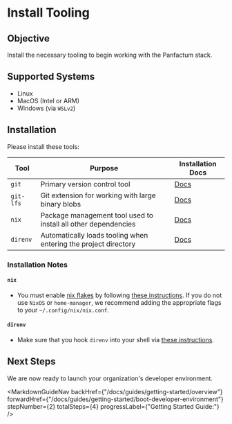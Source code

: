 
# Install Tooling

## Objective

Install the necessary tooling to begin working with the Panfactum stack.

## Supported Systems

* Linux
* MacOS (Intel or ARM)
* Windows (via `WSLv2`)

## Installation

Please install these tools:

| Tool      | Purpose                                                         | Installation Docs                                                                                                         |
|-----------|-----------------------------------------------------------------|---------------------------------------------------------------------------------------------------------------------------|
| `git`     | Primary version control tool                                    | [Docs](https://git-scm.com/book/en/v2/Getting-Started-Installing-Git)                                                     |
| `git-lfs` | Git extension for working with large binary blobs               | [Docs](https://docs.github.com/en/repositories/working-with-files/managing-large-files/installing-git-large-file-storage) |
| `nix`     | Package management tool used to install all other dependencies  | [Docs](https://nixos.org/download.html)                                                                                   |
| `direnv`  | Automatically loads tooling when entering the project directory | [Docs](https://direnv.net/docs/installation.html)                                                                         |

### Installation Notes

#### `nix`

* You must enable [nix flakes](https://zero-to-nix.com/concepts/flakes) by following [these instructions](https://nixos.wiki/wiki/Flakes).
  If you do not use `NixOS` or `home-manager`, we recommend adding the appropriate flags to your `~/.config/nix/nix.conf`.

#### `direnv`

* Make sure that you hook `direnv` into your shell via [these instructions](https://direnv.net/docs/hook.html).

## Next Steps

We are now ready to launch your organization's developer environment.

<MarkdownGuideNav backHref={"/docs/guides/getting-started/overview"} forwardHref={"/docs/guides/getting-started/boot-developer-environment"} stepNumber={2} totalSteps={4} progressLabel={"Getting Started Guide:"} />
